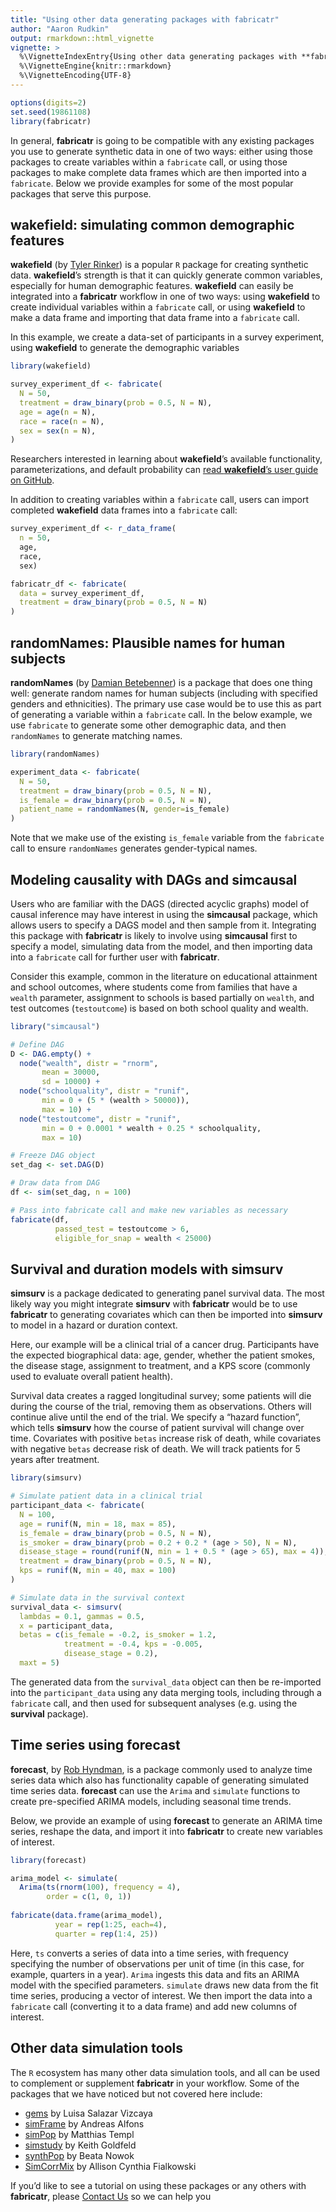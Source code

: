 ```yaml
---
title: "Using other data generating packages with fabricatr"
author: "Aaron Rudkin"
output: rmarkdown::html_vignette
vignette: >
  %\VignetteIndexEntry{Using other data generating packages with **fabricatr**}
  %\VignetteEngine{knitr::rmarkdown}
  %\VignetteEncoding{UTF-8}
---
```


```r
options(digits=2)
set.seed(19861108)
library(fabricatr)
```

In general, **fabricatr** is going to be compatible with any existing packages you use to generate synthetic data in one of two ways: either using those packages to create variables within a `fabricate` call, or using those packages to make complete data frames which are then imported into a `fabricate`. Below we provide examples for some of the most popular packages that serve this purpose.

## **wakefield**: simulating common demographic features

**wakefield** (by [Tyler Rinker](https://github.com/trinker)) is a popular `R` package for creating synthetic data. **wakefield**'s strength is that it can quickly generate common variables, especially for human demographic features. **wakefield** can easily be integrated into a **fabricatr** workflow in one of two ways: using **wakefield** to create individual variables within a `fabricate` call, or using **wakefield** to make a data frame and importing that data frame into a `fabricate` call.

In this example, we create a data-set of participants in a survey experiment, using **wakefield** to generate the demographic variables

```r
library(wakefield)

survey_experiment_df <- fabricate(
  N = 50,
  treatment = draw_binary(prob = 0.5, N = N),
  age = age(n = N),
  race = race(n = N),
  sex = sex(n = N),
)
```

Researchers interested in learning about **wakefield**'s available functionality, parameterizations, and default probability can [read **wakefield**'s user guide on GitHub](https://github.com/trinker/wakefield).

In addition to creating variables within a `fabricate` call, users can import completed **wakefield** data frames into a `fabricate` call:

```r
survey_experiment_df <- r_data_frame(
  n = 50,
  age,
  race,
  sex)

fabricatr_df <- fabricate(
  data = survey_experiment_df,
  treatment = draw_binary(prob = 0.5, N = N)
)
```

## **randomNames**: Plausible names for human subjects

**randomNames** (by [Damian Betebenner](https://github.com/dbetebenner)) is a package that does one thing well: generate random names for human subjects (including with specified genders and ethnicities). The primary use case would be to use this as part of generating a variable within a `fabricate` call. In the below example, we use `fabricate` to generate some other demographic data, and then `randomNames` to generate matching names.

```r
library(randomNames)

experiment_data <- fabricate(
  N = 50,
  treatment = draw_binary(prob = 0.5, N = N),
  is_female = draw_binary(prob = 0.5, N = N),
  patient_name = randomNames(N, gender=is_female)
)
```

Note that we make use of the existing `is_female` variable from the `fabricate` call to ensure `randomNames` generates gender-typical names.

## Modeling causality with DAGs and **simcausal**

Users who are familiar with the DAGS (directed acyclic graphs) model of causal inference may have interest in using the **simcausal** package, which allows users to specify a DAGS model and then sample from it. Integrating this package with **fabricatr** is likely to involve using **simcausal** first to specify a model, simulating data from the model, and then importing data into a `fabricate` call for further user with **fabricatr**.

Consider this example, common in the literature on educational attainment and school outcomes, where students come from families that have a `wealth` parameter, assignment to schools is based partially on `wealth`, and test outcomes (`testoutcome`) is based on both school quality and wealth.

```r
library("simcausal")

# Define DAG
D <- DAG.empty() + 
  node("wealth", distr = "rnorm",
       mean = 30000,
       sd = 10000) +
  node("schoolquality", distr = "runif",
       min = 0 + (5 * (wealth > 50000)),
       max = 10) +
  node("testoutcome", distr = "runif",
       min = 0 + 0.0001 * wealth + 0.25 * schoolquality,
       max = 10)

# Freeze DAG object
set_dag <- set.DAG(D)

# Draw data from DAG
df <- sim(set_dag, n = 100)

# Pass into fabricate call and make new variables as necessary
fabricate(df,
          passed_test = testoutcome > 6,
          eligible_for_snap = wealth < 25000)
```

## Survival and duration models with **simsurv**

**simsurv** is a package dedicated to generating panel survival data. The most likely way you might integrate **simsurv** with **fabricatr** would be to use **fabricatr** to generating covariates which can then be imported into **simsurv** to model in a hazard or duration context.

Here, our example will be a clinical trial of a cancer drug. Participants have the expected biographical data: age, gender, whether the patient smokes, the disease stage, assignment to treatment, and a KPS score (commonly used to evaluate overall patient health).

Survival data creates a ragged longitudinal survey; some patients will die during the course of the trial, removing them as observations. Others will continue alive until the end of the trial. We specify a "hazard function", which tells **simsurv** how the course of patient survival will change over time. Covariates with positive `betas` increase risk of death, while covariates with negative `betas` decrease risk of death. We will track patients for 5 years after treatment.

```r
library(simsurv)

# Simulate patient data in a clinical trial
participant_data <- fabricate(
  N = 100,
  age = runif(N, min = 18, max = 85),
  is_female = draw_binary(prob = 0.5, N = N),
  is_smoker = draw_binary(prob = 0.2 + 0.2 * (age > 50), N = N),
  disease_stage = round(runif(N, min = 1 + 0.5 * (age > 65), max = 4)),
  treatment = draw_binary(prob = 0.5, N = N),
  kps = runif(N, min = 40, max = 100)
)

# Simulate data in the survival context
survival_data <- simsurv(
  lambdas = 0.1, gammas = 0.5,
  x = participant_data, 
  betas = c(is_female = -0.2, is_smoker = 1.2,
            treatment = -0.4, kps = -0.005,
            disease_stage = 0.2),
  maxt = 5)
```

The generated data from the `survival_data` object can then be re-imported into the `participant_data` using any data merging tools, including through a `fabricate` call, and then used for subsequent analyses (e.g. using the **survival** package).

## Time series using **forecast**

**forecast**, by [Rob Hyndman](https://github.com/robjhyndman/forecast), is a package commonly used to analyze time series data which also has functionality capable of generating simulated time series data. **forecast** can use the `Arima` and `simulate` functions to create pre-specified ARIMA models, including seasonal time trends.

Below, we provide an example of using **forecast** to generate an ARIMA time series, reshape the data, and import it into **fabricatr** to create new variables of interest.

```r
library(forecast)

arima_model <- simulate(
  Arima(ts(rnorm(100), frequency = 4),
        order = c(1, 0, 1))
  
fabricate(data.frame(arima_model), 
          year = rep(1:25, each=4),
          quarter = rep(1:4, 25))
```

Here, `ts` converts a series of data into a time series, with frequency specifying the number of observations per unit of time (in this case, for example, quarters in a year). `Arima` ingests this data and fits an ARIMA model with the specified parameters. `simulate` draws new data from the fit time series, producing a vector of interest. We then import the data into a `fabricate` call (converting it to a data frame) and add new columns of interest.

## Other data simulation tools

The `R` ecosystem has many other data simulation tools, and all can be used to complement or supplement **fabricatr** in your workflow. Some of the packages that we have noticed but not covered here include:

* [gems](https://cran.r-project.org/package=gems) by Luisa Salazar Vizcaya
* [simFrame](https://cran.r-project.org/package=simFrame) by Andreas Alfons
* [simPop](https://cran.r-project.org/package=simPop) by Matthias Templ
* [simstudy](https://cran.r-project.org/package=simstudy) by Keith Goldfeld
* [synthPop](https://cran.r-project.org/package=synthpop) by Beata Nowok
* [SimCorrMix](https://cran.r-project.org/web/packages/SimCorrMix/index.html) by Allison Cynthia Fialkowski

If you'd like to see a tutorial on using these packages or any others with **fabricatr**, please [Contact Us](http://discuss.declaredesign.org/) so we can help you
